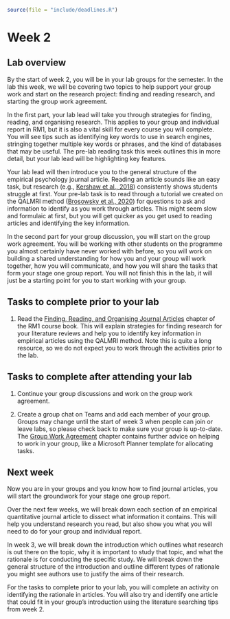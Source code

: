 ```r
source(file = "include/deadlines.R")
```

# Week 2

## Lab overview

By the start of week 2, you will be in your lab groups for the semester. In the lab this week, we will be covering two topics to help support your group work and start on the research project: finding and reading research, and starting the group work agreement. 

In the first part, your lab lead will take you through strategies for finding, reading, and organising research. This applies to your group and individual report in RM1, but it is also a vital skill for every course you will complete.  You will see tips such as identifying key words to use in search engines, stringing together multiple key words or phrases, and the kind of databases that may be useful. The pre-lab reading task this week outlines this in more detail, but your lab lead will be highlighting key features. 

Your lab lead will then introduce you to the general structure of the empirical psychology journal article. Reading an article sounds like an easy task, but research (e.g., [Kershaw et al., 2018](https://link.springer.com/article/10.1007/s11251-018-9456-2){target="_blank"}) consistently shows students struggle at first. Your pre-lab task is to read through a tutorial we created on the QALMRI method ([Brosowsky et al., 2020](https://psyarxiv.com/p39sc/){target="_blank"}) for questions to ask and information to identify as you work through articles. This might seem slow and formulaic at first, but you will get quicker as you get used to reading articles and identifying the key information. 

In the second part for your group discussion, you will start on the group work agreement. You will be working with other students on the programme you almost certainly have never worked with before, so you will work on building a shared understanding for how you and your group will work together, how you will communicate, and how you will share the tasks that form your stage one group report. You will not finish this in the lab, it will just be a starting point for you to start working with your group. 

## Tasks to complete prior to your lab

1. Read the [Finding, Reading, and Organising Journal Articles](#Writing-02) chapter of the RM1 course book. This will explain strategies for finding research for your literature reviews and help you to identify key information in empirical articles using the QALMRI method. Note this is quite a long resource, so we do not expect you to work through the activities prior to the lab. 

## Tasks to complete after attending your lab

1. Continue your group discussions and work on the group work agreement.

2. Create a group chat on Teams and add each member of your group. Groups may change until the start of week 3 when people can join or leave labs, so please check back to make sure your group is up-to-date. The [Group Work Agreement](#groupagreement-AIS) chapter contains further advice on helping to work in your group, like a Microsoft Planner template for allocating tasks.   

## Next week 

Now you are in your groups and you know how to find journal articles, you will start the groundwork for your stage one group report. 

Over the next few weeks, we will break down each section of an empirical quantitative journal article to dissect what information it contains. This will help you understand research you read, but also show you what you will need to do for your group and individual report. 

In week 3, we will break down the introduction which outlines what research is out there on the topic, why it is important to study that topic, and what the rationale is for conducting the specific study. We will break down the general structure of the introduction and outline different types of rationale you might see authors use to justify the aims of their research. 

For the tasks to complete prior to your lab, you will complete an activity on identifying the rationale in articles. You will also try and identify one article that could fit in your group's introduction using the literature searching tips from week 2. 


